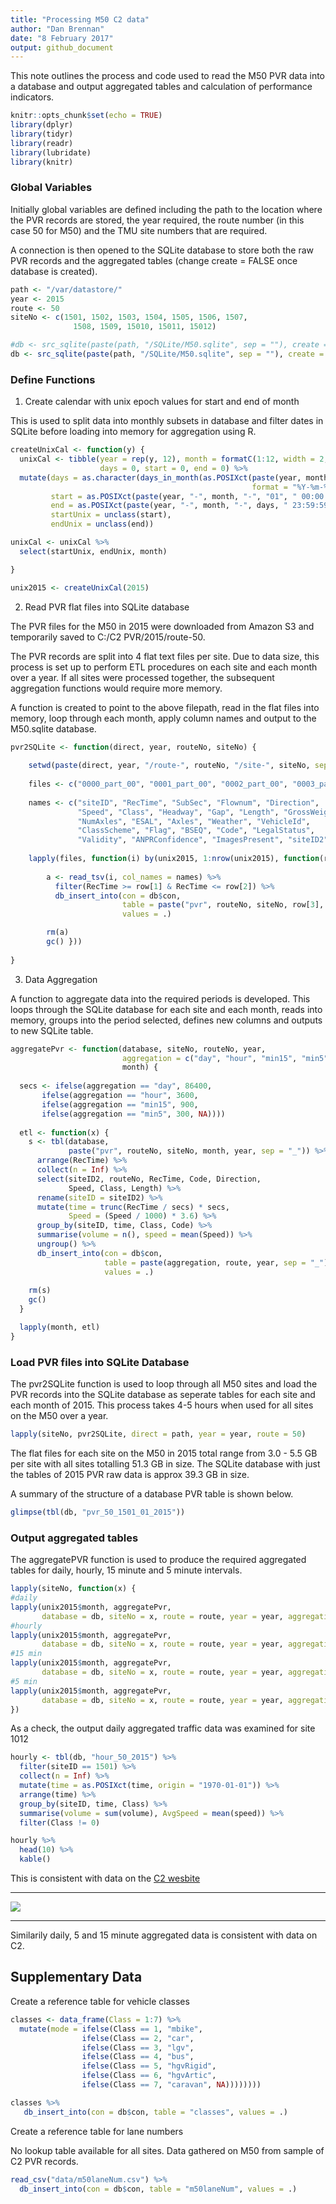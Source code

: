 ```yaml
---
title: "Processing M50 C2 data"
author: "Dan Brennan"
date: "8 February 2017"
output: github_document
---
```


This note outlines the process and code used to read the M50 PVR data into a database and output aggregated tables and calculation of performance indicators.

```r
knitr::opts_chunk$set(echo = TRUE)
library(dplyr)
library(tidyr)
library(readr)
library(lubridate)
library(knitr)

```

### Global Variables

Initially global variables are defined including the path to the location where the PVR records are stored, the year required, the route number (in this case 50 for M50) and the TMU site numbers that are required.

A connection is then opened to the SQLite database to store both the raw PVR records and the aggregated tables (change create = FALSE once database is created).

```r
path <- "/var/datastore/"
year <- 2015
route <- 50
siteNo <- c(1501, 1502, 1503, 1504, 1505, 1506, 1507, 
              1508, 1509, 15010, 15011, 15012)

#db <- src_sqlite(paste(path, "/SQLite/M50.sqlite", sep = ""), create = TRUE)
db <- src_sqlite(paste(path, "/SQLite/M50.sqlite", sep = ""), create = FALSE)
```

### Define Functions

1. Create calendar with unix epoch values for start and end of month

This is used to split data into monthly subsets in database and filter dates in SQLite before loading into memory for aggregation using R.

```r
createUnixCal <- function(y) {
  unixCal <- tibble(year = rep(y, 12), month = formatC(1:12, width = 2, flag = "0"), 
                    days = 0, start = 0, end = 0) %>%
  mutate(days = as.character(days_in_month(as.POSIXct(paste(year, month, "01", sep = "-"), 
                                                      format = "%Y-%m-%d"))),
         start = as.POSIXct(paste(year, "-", month, "-", "01", " 00:00:00", sep = "")),
         end = as.POSIXct(paste(year, "-", month, "-", days, " 23:59:59", sep = "")),
         startUnix = unclass(start),
         endUnix = unclass(end))

unixCal <- unixCal %>% 
  select(startUnix, endUnix, month)

}

unix2015 <- createUnixCal(2015)

```

2. Read PVR flat files into SQLite database

The PVR files for the M50 in 2015 were downloaded from Amazon S3 and temporarily saved to C:/C2 PVR/2015/route-50.

The PVR records are split into 4 flat text files per site. Due to data size, this process is set up to perform ETL procedures on each site and each month over a year. If all sites were processed together, the subsequent aggregation functions would require more memory.

A function is created to point to the above filepath, read in the flat files into memory, loop through each month, apply column names and output to the M50.sqlite database. 

```r
pvr2SQLite <- function(direct, year, routeNo, siteNo) {
    
    setwd(paste(direct, year, "/route-", routeNo, "/site-", siteNo, sep = ""))
    
    files <- c("0000_part_00", "0001_part_00", "0002_part_00", "0003_part_00")
    
    names <- c("siteID", "RecTime", "SubSec", "Flownum", "Direction", 
               "Speed", "Class", "Headway", "Gap", "Length", "GrossWeight", 
               "NumAxles", "ESAL", "Axles", "Weather", "VehicleId", 
               "ClassScheme", "Flag", "BSEQ", "Code", "LegalStatus", 
               "Validity", "ANPRConfidence", "ImagesPresent", "siteID2", "routeNo")
    
    lapply(files, function(i) by(unix2015, 1:nrow(unix2015), function(row) {
        
        a <- read_tsv(i, col_names = names) %>%
          filter(RecTime >= row[1] & RecTime <= row[2]) %>% 
          db_insert_into(con = db$con, 
                         table = paste("pvr", routeNo, siteNo, row[3], year, sep = "_"), 
                         values = .)

        rm(a)
        gc() }))
    
}
```

3. Data Aggregation

A function to aggregate data into the required periods is developed. This loops through the SQLite database for each site and each month, reads into memory, groups into the period selected, defines new columns and outputs to new SQLite table. 


```r
aggregatePvr <- function(database, siteNo, routeNo, year, 
                         aggregation = c("day", "hour", "min15", "min5"), 
                         month) {
  
  secs <- ifelse(aggregation == "day", 86400,
       ifelse(aggregation == "hour", 3600,
       ifelse(aggregation == "min15", 900,
       ifelse(aggregation == "min5", 300, NA))))
  
  etl <- function(x) {
    s <- tbl(database, 
             paste("pvr", routeNo, siteNo, month, year, sep = "_")) %>% 
      arrange(RecTime) %>% 
      collect(n = Inf) %>%
      select(siteID2, routeNo, RecTime, Code, Direction, 
             Speed, Class, Length) %>% 
      rename(siteID = siteID2) %>% 
      mutate(time = trunc(RecTime / secs) * secs,
             Speed = (Speed / 1000) * 3.6) %>%
      group_by(siteID, time, Class, Code) %>%
      summarise(volume = n(), speed = mean(Speed)) %>% 
      ungroup() %>% 
      db_insert_into(con = db$con, 
                     table = paste(aggregation, route, year, sep = "_"), 
                     values = .)
    
    rm(s)
    gc()
  }

  lapply(month, etl)
}

```

### Load PVR files into SQLite Database

The pvr2SQLite function is used to loop through all M50 sites and load the PVR records into the SQLite database as seperate tables for each site and each month of 2015. This process takes 4-5 hours when used for all sites on the M50 over a year.


```r

lapply(siteNo, pvr2SQLite, direct = path, year = year, route = 50)

```

The flat files for each site on the M50 in 2015 total range from 3.0 - 5.5 GB per site with all sites totalling 51.3 GB in size. The SQLite database with just the tables of 2015 PVR raw data is approx 39.3 GB in size.

A summary of the structure of a database PVR table is shown below.

```r
glimpse(tbl(db, "pvr_50_1501_01_2015"))
```


### Output aggregated tables

The aggregatePVR function is used to produce the required aggregated tables for daily, hourly, 15 minute and 5 minute intervals. 

```r
lapply(siteNo, function(x) {
#daily
lapply(unix2015$month, aggregatePvr, 
       database = db, siteNo = x, route = route, year = year, aggregation = "day")
#hourly
lapply(unix2015$month, aggregatePvr, 
       database = db, siteNo = x, route = route, year = year, aggregation = "hour")
#15 min
lapply(unix2015$month, aggregatePvr, 
       database = db, siteNo = x, route = route, year = year, aggregation = "min15")
#5 min
lapply(unix2015$month, aggregatePvr, 
       database = db, siteNo = x, route = route, year = year, aggregation = "min5")
})
```

As a check, the output daily aggregated traffic data was examined for site 1012

```r
hourly <- tbl(db, "hour_50_2015") %>% 
  filter(siteID == 1501) %>% 
  collect(n = Inf) %>% 
  mutate(time = as.POSIXct(time, origin = "1970-01-01")) %>% 
  arrange(time) %>% 
  group_by(siteID, time, Class) %>% 
  summarise(volume = sum(volume), AvgSpeed = mean(speed)) %>% 
  filter(Class != 0)

hourly %>%
  head(10) %>% 
  kable()
```

This is consistent with data on the  [C2 wesbite](https://www.nratrafficdata.ie/c2/tfreport.asp?node=NRA&cosit=000000001012&reportdate=2015-01-01&enddate=2015-01-01&dimtype=2) 

***

![](c2Hour.jpeg)

***

Similarily daily, 5 and 15 minute aggregated data is consistent with data on C2.

## Supplementary Data

Create a reference table for vehicle classes

```r
classes <- data_frame(Class = 1:7) %>% 
  mutate(mode = ifelse(Class == 1, "mbike",
                ifelse(Class == 2, "car",
                ifelse(Class == 3, "lgv",
                ifelse(Class == 4, "bus",
                ifelse(Class == 5, "hgvRigid",
                ifelse(Class == 6, "hgvArtic",
                ifelse(Class == 7, "caravan", NA))))))))

classes %>% 
   db_insert_into(con = db$con, table = "classes", values = .)
```

Create a reference table for lane numbers

No lookup table available for all sites. Data gathered on M50 from sample of C2 PVR records.

```r
read_csv("data/m50laneNum.csv") %>% 
  db_insert_into(con = db$con, table = "m50laneNum", values = .)
```

